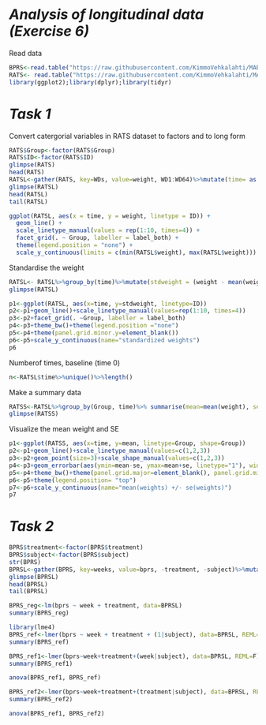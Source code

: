 # *Analysis of longitudinal data (Exercise 6)*

Read data
```r
BPRS<-read.table("https://raw.githubusercontent.com/KimmoVehkalahti/MABS/master/Examples/data/BPRS.txt", sep=" ", header=TRUE)
RATS<- read.table("https://raw.githubusercontent.com/KimmoVehkalahti/MABS/master/Examples/data/rats.txt", sep="\t", header=TRUE)
library(ggplot2);library(dplyr);library(tidyr)
```
# *Task 1*

Convert catergorial variables in RATS dataset to factors and to long form
```r
RATS$Group<-factor(RATS$Group)
RATS$ID<-factor(RATS$ID)
glimpse(RATS)
head(RATS)
RATSL<-gather(RATS, key=WDs, value=weight, WD1:WD64)%>%mutate(time= as.integer(substr(WDs,3,4)))
glimpse(RATSL)
head(RATSL)
tail(RATSL)
```

```r
ggplot(RATSL, aes(x = time, y = weight, linetype = ID)) +
  geom_line() +
  scale_linetype_manual(values = rep(1:10, times=4)) +
  facet_grid(. ~ Group, labeller = label_both) +
  theme(legend.position = "none") + 
  scale_y_continuous(limits = c(min(RATSL$weight), max(RATSL$weight)))
```
Standardise the weight
```r
RATSL<- RATSL%>%group_by(time)%>%mutate(stdweight = (weight - mean(weight))/sd(weight))%>%ungroup()
glimpse(RATSL)
```
```r
p1<-ggplot(RATSL, aes(x=time, y=stdweight, linetype=ID))
p2<-p1+geom_line()+scale_linetype_manual(values=rep(1:10, times=4))
p3<-p2+facet_grid(. ~Group, labeller = label_both)
p4<-p3+theme_bw()+theme(legend.position ="none")
p5<-p4+theme(panel.grid.minor.y=element_blank())
p6<-p5+scale_y_continuous(name="standardized weights")
p6
```

Numberof times, baseline (time 0)
```r
n<-RATSL$time%>%unique()%>%length()
```
Make a summary data
```r
RATSS<-RATSL%>%group_by(Group, time)%>% summarise(mean=mean(weight), se=sd(weight)/sqrt(n))%>%ungroup()
glimpse(RATSS)
```
Visualize the  mean weight and SE
```r
p1<-ggplot(RATSS, aes(x=time, y=mean, linetype=Group, shape=Group))
p2<-p1+geom_line()+scale_linetype_manual(values=c(1,2,3))
p3<-p2+geom_point(size=3)+scale_shape_manual(values=c(1,2,3))
p4<-p3+geom_errorbar(aes(ymin=mean-se, ymax=mean+se, linetype="1"), width=0.3)
p5<-p4+theme_bw()+theme(panel.grid.major=element_blank(), panel.grid.minor=element_blank())
p6<-p5+theme(legend.position= "top")
p7<-p6+scale_y_continuous(name="mean(weights) +/- se(weights)")
p7
```

# *Task 2*

```r
BPRS$treatment<-factor(BPRS$treatment)
BPRS$subject<-factor(BPRS$subject)
str(BPRS)
BPRSL<-gather(BPRS, key=weeks, value=bprs, -treatment, -subject)%>%mutate(week=as.integer(substr(weeks, 5, 5)))
glimpse(BPRSL)
head(BPRSL)
tail(BPRSL)
```


```r
BPRS_reg<-lm(bprs ~ week + treatment, data=BPRSL)
summary(BPRS_reg)
```


```r
library(lme4)
BPRS_ref<-lmer(bprs ~ week + treatment + (1|subject), data=BPRSL, REML=F)
summary(BPRS_ref)
```
```r
BPRS_ref1<-lmer(bprs~week+treatment+(week|subject), data=BPRSL, REML=F)
summary(BPRS_ref1)
```
```r
anova(BPRS_ref1, BPRS_ref)
```

```r
BPRS_ref2<-lmer(bprs~week+treatment+(treatment|subject), data=BPRSL, REML=F)
summary(BPRS_ref2)
```
```r
anova(BPRS_ref1, BPRS_ref2)
```